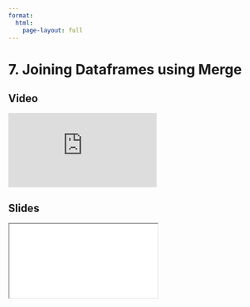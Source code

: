 ```yaml
---
format:
  html:
    page-layout: full
---
```


# 7. Joining Dataframes using Merge

::: {.panel-tabset .nav-pills}

## Video

<iframe
    class="video"
    src="https://www.youtube.com/embed/WCWi1R2CQsY?start=4234&end=4693&rel=0" 
    title="Module 3 Video - Joining Dataframes using Merge"
    frameborder="0"
    allow="accelerometer; autoplay; clipboard-write; encrypted-media; gyroscope; picture-in-picture"
    allowfullscreen
></iframe>

## Slides

<iframe
    class="slide-deck"
    src="slides/module3_21.html"
></iframe>

:::
